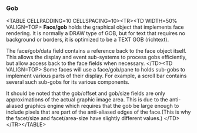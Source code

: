 ===Gob===
&lt;TABLE CELLPADDING=10 CELLSPACING=10&gt;&lt;TR&gt;&lt;TD WIDTH=50% VALIGN=TOP&gt;
'''Face/gob''' holds the graphical object that implements face rendering. It is normally a DRAW type of GOB, but for text that requires no background or borders, it is optimized to be a TEXT GOB (richtext).

The face/gob/data field contains a reference back to the face object itself. This allows the display and event sub-systems to process gobs efficiently, but allow access back to the face fields when necessary.
&lt;/TD&gt;&lt;TD VALIGN=TOP&gt;
Some faces will use a face/gob/pane to holds sub-gobs to implement various parts of their display. For example, a scroll bar contains several such sub-gobs for its various components.

It should be noted that the gob/offset and gob/size fields are only approximations of the actual graphic image area. This is due to the anti-aliased graphics engine which requires that the gob be large enough to include pixels that are part of the anti-aliased edges of the face.(This is why the facet/size and facet/area-size have slightly different
values.)
&lt;/TD&gt;&lt;/TR&gt;&lt;/TABLE&gt;